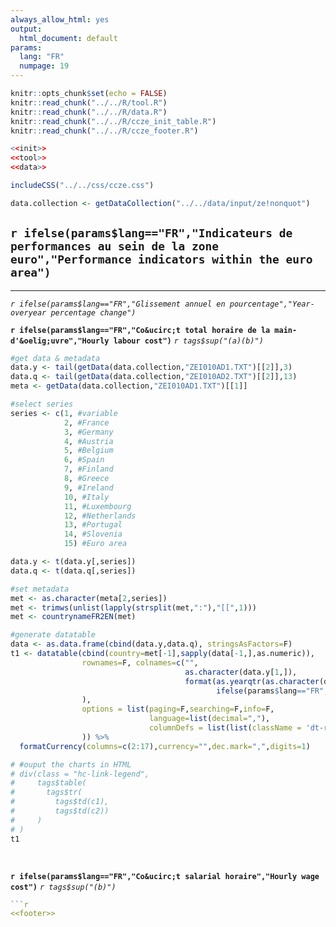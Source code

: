 ```yaml
---
always_allow_html: yes
output:
  html_document: default
params: 
  lang: "FR"
  numpage: 19
---
```


```r
knitr::opts_chunk$set(echo = FALSE)
knitr::read_chunk("../../R/tool.R")
knitr::read_chunk("../../R/data.R")
knitr::read_chunk("../../R/ccze_init_table.R")
knitr::read_chunk("../../R/ccze_footer.R")
```
```r
<<init>>
<<tool>>
<<data>>
```
```r
includeCSS("../../css/ccze.css")
```
```r
data.collection <- getDataCollection("../../data/input/ze!nonquot")
```

## `r ifelse(params$lang=="FR","Indicateurs de performances au sein de la zone euro","Performance indicators within the euro area")`

***
<p class="unitlegend">*`r ifelse(params$lang=="FR","Glissement annuel en pourcentage","Year-overyear percentage change")`*</p>
<p class="titlechart title">**`r ifelse(params$lang=="FR","Co&ucirc;t total horaire de la main-d'&oelig;uvre","Hourly labour cost")`** *`r tags$sup("(a)(b)")`*</p>

```r

#get data & metadata
data.y <- tail(getData(data.collection,"ZEI010AD1.TXT")[[2]],3)
data.q <- tail(getData(data.collection,"ZEI010AD2.TXT")[[2]],13)
meta <- getData(data.collection,"ZEI010AD1.TXT")[[1]]

#select series
series <- c(1, #variable
            2, #France
            3, #Germany
            4, #Austria
            5, #Belgium
            6, #Spain
            7, #Finland
            8, #Greece
            9, #Ireland
            10, #Italy
            11, #Luxembourg
            12, #Netherlands
            13, #Portugal
            14, #Slovenia
            15) #Euro area 

data.y <- t(data.y[,series])
data.q <- t(data.q[,series])

#set metadata
met <- as.character(meta[2,series])
met <- trimws(unlist(lapply(strsplit(met,":"),"[[",1)))
met <- countrynameFR2EN(met)

#generate datatable
data <- as.data.frame(cbind(data.y,data.q), stringsAsFactors=F)
t1 <- datatable(cbind(country=met[-1],sapply(data[-1,],as.numeric)),
                rownames=F, colnames=c("",
                                       as.character(data.y[1,]),
                                       format(as.yearqtr(as.character(data.q[1,]),"%Y-%m"),
                                              ifelse(params$lang=="FR","T%q","Q%q"))
                ),
                options = list(paging=F,searching=F,info=F,
                               language=list(decimal=","),
                               columnDefs = list(list(className = 'dt-right', defaultContent="nd",targets = 1:16))
                )) %>%
  formatCurrency(columns=c(2:17),currency="",dec.mark=",",digits=1)

# #ouput the charts in HTML
# div(class = "hc-link-legend",
#     tags$table(
#       tags$tr(
#         tags$td(c1),
#         tags$td(c2))
#     )
# )
t1

```

<p>&nbsp;</p>
<p class="titlechart">**`r ifelse(params$lang=="FR","Co&ucirc;t salarial horaire","Hourly wage cost")`** *`r tags$sup("(b)")`*</p>

```r



```r
<<footer>>
```


